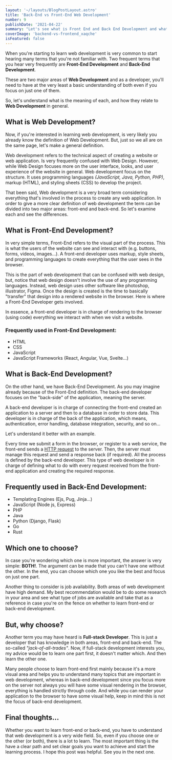 ```yaml
---
layout: '~/layouts/BlogPostLayout.astro'
title: 'Back-End vs Front-End Web Development'
number: 9
publishDate: '2021-04-22'
summary: "Let's see what is Front End and Back End Development and what are the differences between each."
coverImage: 'backend-vs-frontend_xaqche'
isFeatured: false
---
```


When you're starting to learn web development is very common to start hearing many terms that you're not familiar with. Two frequent terms that you hear very frequently are **Front-End Development** and **Back-End Development**.

These are two major areas of **Web Development** and as a developer, you'll need to have at the very least a basic understanding of both even if you focus on just one of them.

So, let's understand what is the meaning of each, and how they relate to **Web Development** in general.

## What is Web Development?

Now, if you're interested in learning web development, is very likely you already know the definition of Web Development. But, just so we all are on the same page, let's make a general definition.

Web development refers to the technical aspect of creating a website or web application. Is very frequently confused with Web Design. However, while Web Design focuses more on the user interface, looks, and user experience of the website in general. Web development focus on the structure. It uses programming languages _(JavaScript, Java, Python, PHP)_, markup (HTML), and styling sheets (CSS) to develop the project.

That been said, Web development is a very broad term considering everything that's involved in the process to create any web application. In order to give a more clear definition of web development the term can be divided into two major areas: front-end and back-end. So let's examine each and see the differences.

## What is Front-End Development?

In very simple terms, Front-End refers to the visual part of the process. This is what the users of the website can see and interact with (e.g. buttons, forms, videos, images...). A front-end developer uses markup, style sheets, and programming languages to create everything that the user sees in the browser.

This is the part of web development that can be confused with web design, but, notice that web design doesn't involve the use of any programming languages. Instead, web design uses other software like photoshop, illustrator, Figma. Once the design is created is the time to basically "transfer" that design into a rendered website in the browser. Here is where a Front-End Developer gets involved.

In essence, a front-end developer is in charge of rendering to the browser (using code) everything we interact with when we visit a website.

### Frequently used in Front-End Development:

- HTML
- CSS
- JavaScript
- JavaScript Frameworks (React, Angular, Vue, Svelte...)

## What is Back-End Development?

On the other hand, we have Back-End Development. As you may imagine already because of the Front-End definition. The back-end developer focuses on the "back-side" of the application, meaning the server.

A back-end developer is in charge of connecting the front-end created an application to a server and then to a database in order to store data. This developer is in charge of the back of the application, which means, authentication, error handling, database integration, security, and so on...

Let's understand it better with an example.

Every time we submit a form in the browser, or register to a web service, the front-end sends a [HTTP request](https://developer.mozilla.org/en-US/docs/Web/HTTP) to the server. Then, the server must manage this request and send a response back (if required). All the process is defined by the back-end developer. This type of web developer is in charge of defining what to do with every request received from the front-end application and creating the required response.

## Frequently used in Back-End Development:

- Templating Engines (Ejs, Pug, Jinja...)
- JavaScript (Node js, Express)
- PHP
- Java
- Python (Django, Flask)
- Go
- Rust

## Which one to choose?

In case you're wondering which one is more important, the answer is very simple: **BOTH!**. The argument can be made that you can't have one without the other. In the end, you can choose which one you like the best and focus on just one part.

Another thing to consider is job availability. Both areas of web development have high demand. My best recommendation would be to do some research in your area and see what type of jobs are available and take that as a reference in case you're on the fence on whether to learn front-end or back-end development.

## But, why choose?

Another term you may have heard is **Full-stack Developer**. This is just a developer that has knowledge in both areas, front-end and back-end. The so-called _"jack-of-all-trades"_. Now, if full-stack development interests you, my advice would be to learn one part first, it doesn't matter which. And then learn the other one.

Many people choose to learn front-end first mainly because it's a more visual area and helps you to understand many topics that are important in web development, whereas in back-end development since you focus more on the server not always you will have some visual rendering in the browser, everything is handled strictly through code. And while you can render your application to the browser to have some visual help, keep in mind this is not the focus of back-end development.

## Final thoughts...

Whether you want to learn front-end or back-end, you have to understand that web development is a very wide field. So, even if you choose one or the other (or both), there is a lot to learn. The most important thing is the have a clear path and set clear goals you want to achieve and start the learning process.
I hope this post was helpful. See you in the next one.
